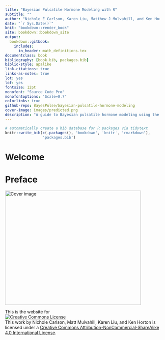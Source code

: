 ```yaml
--- 
title: "Bayesian Pulsatile Hormone Modeling with R"
subtitle: ""
author: "Nichole E Carlson, Karen Liu, Matthew J Mulvahill, and Ken Horton"
date: "`r Sys.Date()`"
knit: "bookdown::render_book"
site: bookdown::bookdown_site
output: 
  bookdown::gitbook:
    includes:
      in_header: math_definitions.tex
documentclass: book
bibliography: [book.bib, packages.bib]
biblio-style: apalike
link-citations: true
links-as-notes: true
lot: yes
lof: yes
fontsize: 12pt
monofont: "Source Code Pro"
monofontoptions: "Scale=0.7"
colorlinks: true
github-repo: BayesPulse/bayesian-pulsatile-hormone-modeling
cover-image: images/predicted.png
description: "A guide to Bayesian pulsatile hormone modeling using the `pulsate` R package"
---
```


```r
# automatically create a bib database for R packages via tidytext
knitr::write_bib(c(.packages(), 'bookdown', 'knitr', 'rmarkdown'),
                 'packages.bib')
```

# Welcome {-}
# Preface {-}

<img src="images/predicted.png" width="442" height="372" alt="Cover image" />


This is the website for  
<a rel="license" href="http://creativecommons.org/licenses/by-nc-sa/4.0/"><img alt="Creative Commons License" style="border-width:0" src="https://i.creativecommons.org/l/by-nc-sa/4.0/88x31.png" /></a><br />This work by Nichole Carlson, Matt Mulvahill, Karen Liu, and Ken Horton is licensed under a <a rel="license" href="http://creativecommons.org/licenses/by-nc-sa/4.0/">Creative Commons Attribution-NonCommercial-ShareAlike 4.0 International License</a>.


